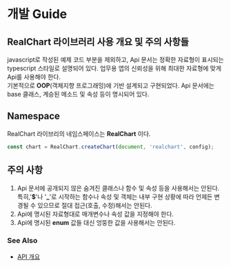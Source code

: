 # 개발 Guide

## RealChart 라이브러리 사용 개요 및 주의 사항들

javascript로 작성된 예제 코드 부분을 제외하고, 
Api 문서는 정확한 자료형이 표시되는 typescript 스타일로 설명되어 있다.
업무용 앱의 신뢰성을 위해 최대한 자료형에 맞게 Api를 사용해야 한다.\
기본적으로 **OOP**(객체지향 프로그래밍)에 기반 설계되고 구현되었다.
Api 문서에는 base 클래스, 계승된 메소드 및 속성 등이 명시되어 있다.

## Namespace

RealChart 라이브리의 네임스페이스는 **RealChart** 이다.

```js
const chart = RealChart.createChart(document, 'realchart', config);
```

## 주의 사항

1. Api 문서에 공개되지 않은 숨겨진 클래스나 함수 및 속성 등을 사용해서는 안된다. 특히,'**$**'나 '**_**'로 시작하는 함수나 속성 및 객체는 내부 구현 상황에 따라 언제든 변경될 수 있으므로 절대 접근(호출, 수정)해서는 안된다.
2. Api에 명시된 자료형대로 매개변수나 속성 값을 지정해야 한다.
3. Api에 명시된 **enum** 값들 대신 엉뚱한 값을 사용해서는 안된다.

### See Also

- [API 개요](/docs)